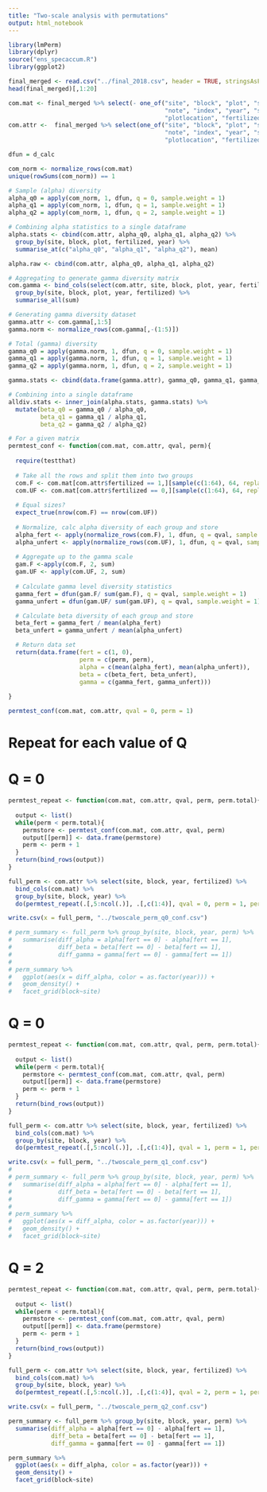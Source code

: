 ```yaml
---
title: "Two-scale analysis with permutations"
output: html_notebook
---
```


```r
library(lmPerm)
library(dplyr)
source("ens_specaccum.R")
library(ggplot2)

final_merged <- read.csv("../final_2018.csv", header = TRUE, stringsAsFactors = FALSE)
head(final_merged)[,1:20]
```

```r
com.mat <- final_merged %>% select(- one_of("site", "block", "plot", "subplot", "x", "y", 
                                            "note", "index", "year", "sitename", "dateestablished", 
                                            "plotlocation", "fertilized", "X"))
com.attr <-  final_merged %>% select(one_of("site", "block", "plot", "subplot", "x", "y", 
                                            "note", "index", "year", "sitename", "dateestablished", 
                                            "plotlocation", "fertilized"))

dfun = d_calc

com_norm <- normalize_rows(com.mat)
unique(rowSums(com_norm)) == 1

# Sample (alpha) diversity
alpha_q0 = apply(com_norm, 1, dfun, q = 0, sample.weight = 1)
alpha_q1 = apply(com_norm, 1, dfun, q = 1, sample.weight = 1)
alpha_q2 = apply(com_norm, 1, dfun, q = 2, sample.weight = 1)

# Combining alpha statistics to a single dataframe
alpha.stats <- cbind(com.attr, alpha_q0, alpha_q1, alpha_q2) %>% 
  group_by(site, block, plot, fertilized, year) %>%
  summarise_at(c("alpha_q0", "alpha_q1", "alpha_q2"), mean)

alpha.raw <- cbind(com.attr, alpha_q0, alpha_q1, alpha_q2)

# Aggregating to generate gamma diversity matrix
com.gamma <- bind_cols(select(com.attr, site, block, plot, year, fertilized), com.mat) %>% 
  group_by(site, block, plot, year, fertilized) %>%
  summarise_all(sum)

# Generating gamma diversity dataset
gamma.attr <- com.gamma[,1:5]
gamma.norm <- normalize_rows(com.gamma[,-(1:5)])

# Total (gamma) diversity
gamma_q0 = apply(gamma.norm, 1, dfun, q = 0, sample.weight = 1)
gamma_q1 = apply(gamma.norm, 1, dfun, q = 1, sample.weight = 1)
gamma_q2 = apply(gamma.norm, 1, dfun, q = 2, sample.weight = 1)

gamma.stats <- cbind(data.frame(gamma.attr), gamma_q0, gamma_q1, gamma_q2)

# Combining into a single dataframe
alldiv.stats <- inner_join(alpha.stats, gamma.stats) %>%
  mutate(beta_q0 = gamma_q0 / alpha_q0,
         beta_q1 = gamma_q1 / alpha_q1,
         beta_q2 = gamma_q2 / alpha_q2)
```

```r

# For a given matrix
permtest_conf <- function(com.mat, com.attr, qval, perm){
  
  require(testthat)
  
  # Take all the rows and split them into two groups
  com.F <- com.mat[com.attr$fertilized == 1,][sample(c(1:64), 64, replace = TRUE),]
  com.UF <- com.mat[com.attr$fertilized == 0,][sample(c(1:64), 64, replace = TRUE),]
  
  # Equal sizes?
  expect_true(nrow(com.F) == nrow(com.UF))
  
  # Normalize, calc alpha diversity of each group and store
  alpha_fert <- apply(normalize_rows(com.F), 1, dfun, q = qval, sample.weight = 1)
  alpha_unfert <- apply(normalize_rows(com.UF), 1, dfun, q = qval, sample.weight = 1)
  
  # Aggregate up to the gamma scale
  gam.F <-apply(com.F, 2, sum)
  gam.UF <- apply(com.UF, 2, sum)
  
  # Calculate gamma level diversity statistics
  gamma_fert = dfun(gam.F/ sum(gam.F), q = qval, sample.weight = 1)
  gamma_unfert = dfun(gam.UF/ sum(gam.UF), q = qval, sample.weight = 1)

  # Calculate beta diversity of each group and store
  beta_fert = gamma_fert / mean(alpha_fert)
  beta_unfert = gamma_unfert / mean(alpha_unfert)

  # Return data set
  return(data.frame(fert = c(1, 0),
                    perm = c(perm, perm),
                    alpha = c(mean(alpha_fert), mean(alpha_unfert)),
                    beta = c(beta_fert, beta_unfert),
                    gamma = c(gamma_fert, gamma_unfert)))
  
}

permtest_conf(com.mat, com.attr, qval = 0, perm = 1)

```

# Repeat for each value of Q

# Q = 0
```r

permtest_repeat <- function(com.mat, com.attr, qval, perm, perm.total){
  
  output <- list()
  while(perm < perm.total){
    permstore <- permtest_conf(com.mat, com.attr, qval, perm)
    output[[perm]] <- data.frame(permstore)
    perm <- perm + 1
  }
  return(bind_rows(output))
}

full_perm <- com.attr %>% select(site, block, year, fertilized) %>%
  bind_cols(com.mat) %>%
  group_by(site, block, year) %>%
  do(permtest_repeat(.[,5:ncol(.)], .[,c(1:4)], qval = 0, perm = 1, perm.total = 9999))

write.csv(x = full_perm, "../twoscale_perm_q0_conf.csv")

# perm_summary <- full_perm %>% group_by(site, block, year, perm) %>%
#   summarise(diff_alpha = alpha[fert == 0] - alpha[fert == 1],
#             diff_beta = beta[fert == 0] - beta[fert == 1],
#             diff_gamma = gamma[fert == 0] - gamma[fert == 1])
# 
# perm_summary %>% 
#   ggplot(aes(x = diff_alpha, color = as.factor(year))) +
#   geom_density() +
#   facet_grid(block~site)
```


# Q = 0
```r

permtest_repeat <- function(com.mat, com.attr, qval, perm, perm.total){
  
  output <- list()
  while(perm < perm.total){
    permstore <- permtest_conf(com.mat, com.attr, qval, perm)
    output[[perm]] <- data.frame(permstore)
    perm <- perm + 1
  }
  return(bind_rows(output))
}

full_perm <- com.attr %>% select(site, block, year, fertilized) %>%
  bind_cols(com.mat) %>%
  group_by(site, block, year) %>%
  do(permtest_repeat(.[,5:ncol(.)], .[,c(1:4)], qval = 1, perm = 1, perm.total = 9999))

write.csv(x = full_perm, "../twoscale_perm_q1_conf.csv")
# 
# perm_summary <- full_perm %>% group_by(site, block, year, perm) %>%
#   summarise(diff_alpha = alpha[fert == 0] - alpha[fert == 1],
#             diff_beta = beta[fert == 0] - beta[fert == 1],
#             diff_gamma = gamma[fert == 0] - gamma[fert == 1])
# 
# perm_summary %>% 
#   ggplot(aes(x = diff_alpha, color = as.factor(year))) +
#   geom_density() +
#   facet_grid(block~site)
```



# Q = 2
```r

permtest_repeat <- function(com.mat, com.attr, qval, perm, perm.total){
  
  output <- list()
  while(perm < perm.total){
    permstore <- permtest_conf(com.mat, com.attr, qval, perm)
    output[[perm]] <- data.frame(permstore)
    perm <- perm + 1
  }
  return(bind_rows(output))
}

full_perm <- com.attr %>% select(site, block, year, fertilized) %>%
  bind_cols(com.mat) %>%
  group_by(site, block, year) %>%
  do(permtest_repeat(.[,5:ncol(.)], .[,c(1:4)], qval = 2, perm = 1, perm.total = 9999))

write.csv(x = full_perm, "../twoscale_perm_q2_conf.csv")

perm_summary <- full_perm %>% group_by(site, block, year, perm) %>%
  summarise(diff_alpha = alpha[fert == 0] - alpha[fert == 1],
            diff_beta = beta[fert == 0] - beta[fert == 1],
            diff_gamma = gamma[fert == 0] - gamma[fert == 1])

perm_summary %>%
  ggplot(aes(x = diff_alpha, color = as.factor(year))) +
  geom_density() +
  facet_grid(block~site)
```